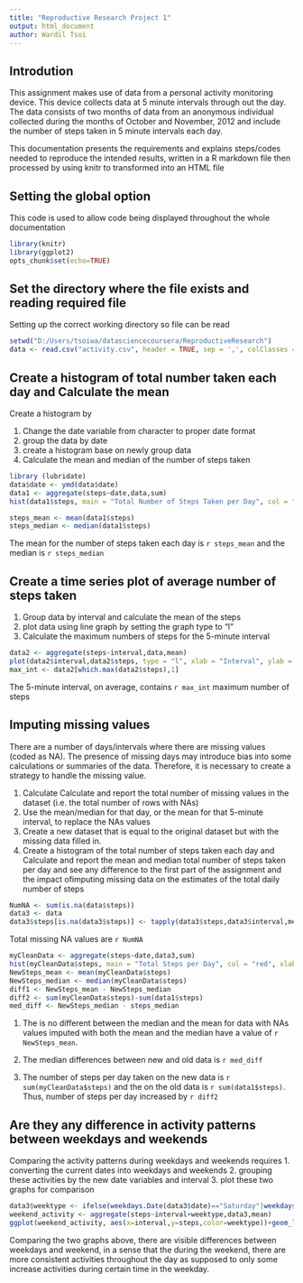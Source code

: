 ```yaml
---
title: "Reproductive Research Project 1"
output: html_document
author: Wardil Tsoi
---
```


## Introdution

This assignment makes use of data from a personal activity monitoring device. This device collects data at 5 minute intervals through out the day. The data consists of two months of data from an anonymous individual collected during the months of October and November, 2012 and include the number of steps taken in 5 minute intervals each day.

This documentation presents the requirements and explains steps/codes needed to reproduce the intended results, written in a R markdown file then processed by using knitr to transformed into an HTML file

## Setting the global option
This code is used to allow code being displayed throughout the  whole documentation

```r
library(knitr)
library(ggplot2)
opts_chunk$set(echo=TRUE)
```

## Set the directory where the file exists and reading required file

Setting up the correct working directory so file can be read

```r
setwd("D:/Users/tsoiwa/datasciencecoursera/ReproductiveResearch")
data <- read.csv("activity.csv", header = TRUE, sep = ',', colClasses = c("numeric","character","integer"))
```

## Create  a histogram of total number taken each day and Calculate  the mean

Create a histogram by

1. Change the date variable from character to proper date format
2. group the data by date
3. create a histogram base on newly group data
4. Calculate the mean and median of the number of steps taken

```r
library (lubridate)
data$date <- ymd(data$date)
data1 <- aggregate(steps~date,data,sum)
hist(data1$steps, main = "Total Number of Steps Taken per Day", col = "green", xlab = "Number of Steps")
```

```r
steps_mean <- mean(data1$steps)
steps_median <- median(data1$steps)
```

The mean for the number of steps taken each day is `r steps_mean` and the median is `r steps_median`

## Create a time series plot of average number of steps taken

1. Group data by interval and calculate the mean of the steps
2. plot data using line graph by setting the graph type to "l"
3. Calculate the maximum numbers of steps for the 5-minute interval

```r
data2 <- aggregate(steps~interval,data,mean)
plot(data2$interval,data2$steps, type = "l", xlab = "Interval", ylab = "Number of Steps", main = "Average Number of Steps Taken")
max_int <- data2[which.max(data2$steps),1]
```
The 5-minute interval, on average, contains `r max_int` maximum number of steps

## Imputing missing values

There are a number of days/intervals where there are missing values (coded as NA). The presence of missing days may introduce bias into some calculations or summaries of the data. Therefore, it is necessary to create a strategy to handle the missing value.

1. Calculate Calculate and report the total number of missing values in the dataset (i.e. the total number of rows       with NAs)
2. Use the mean/median for that day, or the mean for that 5-minute interval, to replace the NAs values
3. Create a new dataset that is equal to the original dataset but with the missing data filled in.
4. Create a histogram of the total number of steps taken each day and Calculate and report the mean and median total     number of steps taken per day and see any difference to the  first part of the assignment and the impact ofimputing    missing data on the estimates of the total daily number of steps

```r
NumNA <- sum(is.na(data$steps))
data3 <- data
data3$steps[is.na(data3$steps)] <- tapply(data3$steps,data3$interval,mean,na.rm=TRUE,simplify = TRUE)
```

Total missing NA values are `r NumNA`

```r
myCleanData <- aggregate(steps~date,data3,sum)
hist(myCleanData$steps, main = "Total Steps per Day", col = "red", xlab = "Number of Steps")
NewSteps_mean <- mean(myCleanData$steps)
NewSteps_median <- median(myCleanData$steps)
diff1 <- NewSteps_mean - NewSteps_median
diff2 <- sum(myCleanData$steps)-sum(data1$steps)
med_diff <- NewSteps_median - steps_median
```

1. The is no different between the median and the mean for data with NAs values imputed with both the mean and the median have a value of `r NewSteps_mean`.

2. The median differences between new and old data is `r med_diff`

3. The number of steps per day taken on the new data is `r sum(myCleanData$steps)` and the on the old data is `r sum(data1$steps)`. Thus, number of steps per day increased by `r diff2`

## Are they any difference in activity patterns between weekdays and weekends

Comparing the activity patterns during weekdays and weekends requires
1. converting the current dates into weekdays and weekends
2. grouping these activities by the new date variables and interval
3. plot these two graphs for comparison

```r
data3$weektype <- ifelse(weekdays.Date(data3$date)=="Saturday"|weekdays.Date(data3$date)=="Sunday","weekend","weekday")
weekend_activity <- aggregate(steps~interval+weektype,data3,mean)
ggplot(weekend_activity, aes(x=interval,y=steps,color=weektype))+geom_line()+facet_wrap(~weektype,ncol=1,nrow=2)
```

Comparing the two graphs above, there are visible differences between weekdays and weekend, in a sense that the during the weekend, there are more consistent activities throughout the day as supposed to only some increase activities during certain time in the weekday.
